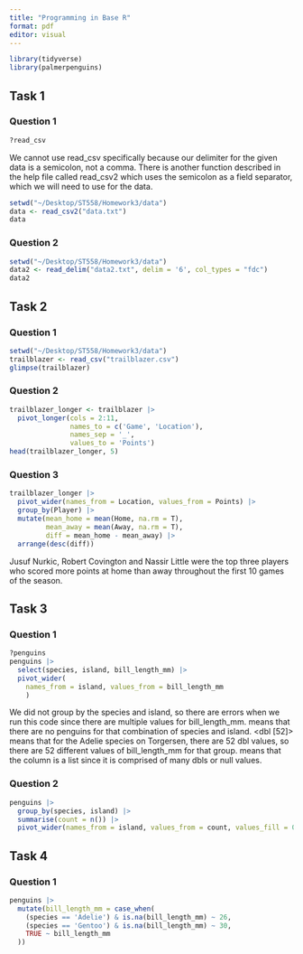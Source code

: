 ```yaml
---
title: "Programming in Base R"
format: pdf
editor: visual
---
```


```r
library(tidyverse)
library(palmerpenguins)
```

## Task 1

### Question 1

```r
?read_csv
```

We cannot use read_csv specifically because our delimiter for the given data is a semicolon, not a comma. There is another function described in the help file called read_csv2 which uses the semicolon as a field separator, which we will need to use for the data.

```r
setwd("~/Desktop/ST558/Homework3/data")
data <- read_csv2("data.txt")
data
```

### Question 2

```r
setwd("~/Desktop/ST558/Homework3/data")
data2 <- read_delim("data2.txt", delim = '6', col_types = "fdc")
data2
```


## Task 2

### Question 1

```r
setwd("~/Desktop/ST558/Homework3/data")
trailblazer <- read_csv("trailblazer.csv")
glimpse(trailblazer)
```

### Question 2

```r
trailblazer_longer <- trailblazer |>
  pivot_longer(cols = 2:11, 
               names_to = c('Game', 'Location'),
               names_sep = '_',
               values_to = 'Points')
head(trailblazer_longer, 5)
```

### Question 3

```r
trailblazer_longer |>
  pivot_wider(names_from = Location, values_from = Points) |>
  group_by(Player) |>
  mutate(mean_home = mean(Home, na.rm = T),
         mean_away = mean(Away, na.rm = T),
         diff = mean_home - mean_away) |>
  arrange(desc(diff))
```
Jusuf Nurkic, Robert Covington and Nassir Little were the top three players who scored more points at home than away throughout the first 10 games of the season.


## Task 3

### Question 1

```r
?penguins
penguins |>
  select(species, island, bill_length_mm) |>
  pivot_wider(
    names_from = island, values_from = bill_length_mm
    )
```
We did not group by the species and island, so there are errors when we run this code since there are multiple values for bill_length_mm. <NULL> means that there are no penguins for that combination of species and island. <dbl [52]> means that for the Adelie species on Torgersen, there are 52 dbl values, so there are 52 different values of bill_length_mm for that group. <list> means that the column is a list since it is comprised of many dbls or null values.

### Question 2
```r
penguins |>
  group_by(species, island) |>
  summarise(count = n()) |>
  pivot_wider(names_from = island, values_from = count, values_fill = 0)
```


## Task 4

### Question 1

```r
penguins |>
  mutate(bill_length_mm = case_when(
    (species == 'Adelie') & is.na(bill_length_mm) ~ 26,
    (species == 'Gentoo') & is.na(bill_length_mm) ~ 30,
    TRUE ~ bill_length_mm
  ))
```



